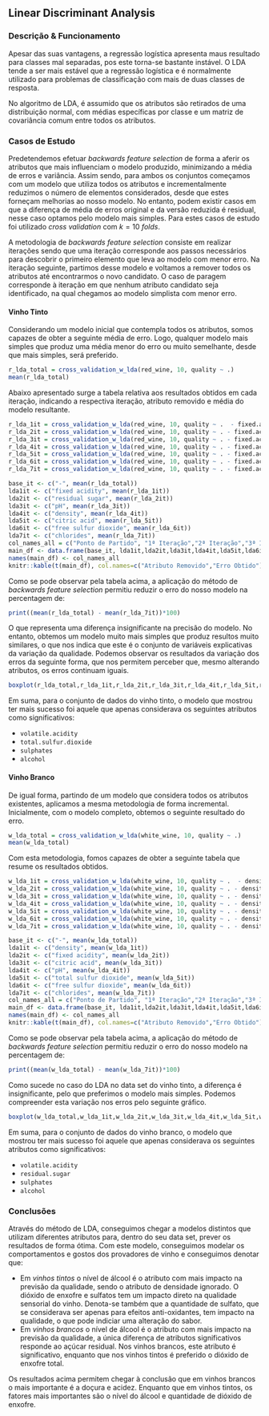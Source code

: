 ## Linear Discriminant Analysis

### Descrição & Funcionamento

Apesar das suas vantagens, a regressão logística apresenta maus resultado para classes mal separadas, pos este torna-se bastante instável. O LDA tende a ser mais estável que a regressão logística e é normalmente utilizado para problemas de classificação com mais de duas classes de resposta. 

No algoritmo de LDA, é assumido que os atributos são retirados de uma distribuição normal, com médias específicas por classe e um matriz de covariância comum entre todos os atributos.

### Casos de Estudo

Predetendemos efetuar *backwards feature selection* de forma a aferir os atributos que mais influenciam o modelo produzido, minimizando a média de erros e variância. Assim sendo, para ambos os conjuntos começamos com um modelo que utiliza todos os atributos e incrementalmente reduzimos o número de elementos considerados, desde que estes forneçam melhorias ao nosso modelo. No entanto, podem existir casos em que a diferença de média de erros original e da versão reduzida é residual, nesse caso optamos pelo modelo mais simples. Para estes casos de estudo foi utilizado *cross validation* com $k = 10$ *folds*.

A metodologia de *backwards feature selection* consiste em realizar iterações sendo que uma iteração corresponde aos passos necessários para descobrir o primeiro elemento que leva ao modelo com menor erro. Na iteração seguinte, partimos desse modelo e voltamos a remover todos os atributos até encontrarmos o novo candidato. O caso de paragem corresponde à iteração em que nenhum atributo candidato seja identificado, na qual chegamos ao modelo simplista com menor erro.

#### Vinho Tinto

Considerando um modelo inicial que contempla todos os atributos, somos capazes de obter a seguinte média de erro. Logo, qualquer modelo mais simples que produz uma média menor do erro ou muito semelhante, desde que mais simples, será preferido.

```r
r_lda_total = cross_validation_w_lda(red_wine, 10, quality ~ .)
mean(r_lda_total)
```
Abaixo apresentado surge a tabela relativa aos resultados obtidos em cada iteração, indicando a respectiva iteração, atributo removido e média do modelo resultante.


```r
r_lda_1it = cross_validation_w_lda(red_wine, 10, quality ~ .  - fixed.acidity )
r_lda_2it = cross_validation_w_lda(red_wine, 10, quality ~ . - fixed.acidity - residual.sugar )
r_lda_3it = cross_validation_w_lda(red_wine, 10, quality ~ . - fixed.acidity - residual.sugar - pH )
r_lda_4it = cross_validation_w_lda(red_wine, 10, quality ~ . - fixed.acidity - residual.sugar - pH - density )
r_lda_5it = cross_validation_w_lda(red_wine, 10, quality ~ . - fixed.acidity - residual.sugar - pH - density - citric.acid )
r_lda_6it = cross_validation_w_lda(red_wine, 10, quality ~ . - fixed.acidity - residual.sugar - pH - density - citric.acid - free.sulfur.dioxide )
r_lda_7it = cross_validation_w_lda(red_wine, 10, quality ~ . - fixed.acidity - residual.sugar - pH - density - citric.acid - free.sulfur.dioxide - chlorides )

base_it <- c("-", mean(r_lda_total))
lda1it <- c("fixed acidity", mean(r_lda_1it))
lda2it <- c("residual sugar", mean(r_lda_2it))
lda3it <- c("pH", mean(r_lda_3it))
lda4it <- c("density", mean(r_lda_4it))
lda5it <- c("citric acid", mean(r_lda_5it))
lda6it <- c("free sulfur dioxide", mean(r_lda_6it))
lda7it <- c("chlorides", mean(r_lda_7it))
col_names_all = c("Ponto de Partido", "1ª Iteração","2ª Iteração","3ª Iteração","4ª Iteração","5ª Iteração","6ª Iteração", "Última Iteração")
main_df <- data.frame(base_it, lda1it,lda2it,lda3it,lda4it,lda5it,lda6it,lda7it )
names(main_df) <- col_names_all
knitr::kable(t(main_df), col.names=c("Atributo Removido","Erro Obtido"),caption="Resumo da aplicação de backwards feature selection")
```

Como se pode observar pela tabela acima, a aplicação do método de *backwards feature selection* permitiu reduzir o erro do nosso modelo na percentagem de:

```r
print((mean(r_lda_total) - mean(r_lda_7it))*100)
```
O que representa uma diferença insignificante na precisão do modelo. No entanto, obtemos um modelo muito mais simples que produz resultos muito similares, o que nos indica que este é o conjunto de variáveis explicativas da variação da qualidade. Podemos observar os resultados da variação dos erros da seguinte forma, que nos permitem perceber que, mesmo alterando atributos, os erros continuam iguais.

```r
boxplot(r_lda_total,r_lda_1it,r_lda_2it,r_lda_3it,r_lda_4it,r_lda_5it,r_lda_6it,r_lda_7it, names = c("PP", "1ªI","2ªI","3ªI","4ªI","5ªI","6ªI", "UI"))
```
Em suma, para o conjunto de dados do vinho tinto, o modelo que mostrou ter mais sucesso foi aquele que apenas considerava os seguintes atributos como significativos:

* `volatile.acidity` 
* `total.sulfur.dioxide` 
* `sulphates` 
* `alcohol` 

#### Vinho Branco

De igual forma, partindo de um modelo que considera todos os atributos existentes, aplicamos a mesma metodologia de forma incremental. Inicialmente, com o modelo completo, obtemos o seguinte resultado do erro.

```r
w_lda_total = cross_validation_w_lda(white_wine, 10, quality ~ .)
mean(w_lda_total)
```

Com esta metodologia, fomos capazes de obter a seguinte tabela que resume os resultados obtidos.

```r
w_lda_1it = cross_validation_w_lda(white_wine, 10, quality ~ .  - density )
w_lda_2it = cross_validation_w_lda(white_wine, 10, quality ~ . - density - fixed.acidity )
w_lda_3it = cross_validation_w_lda(white_wine, 10, quality ~ . - density - fixed.acidity - citric.acid )
w_lda_4it = cross_validation_w_lda(white_wine, 10, quality ~ . - density - fixed.acidity - citric.acid - pH )
w_lda_5it = cross_validation_w_lda(white_wine, 10, quality ~ . - density - fixed.acidity - citric.acid - pH - total.sulfur.dioxide )
w_lda_6it = cross_validation_w_lda(white_wine, 10, quality ~ . - density - fixed.acidity - citric.acid - pH - total.sulfur.dioxide - free.sulfur.dioxide)
w_lda_7it = cross_validation_w_lda(white_wine, 10, quality ~ . - density - fixed.acidity - citric.acid - pH - total.sulfur.dioxide - free.sulfur.dioxide - chlorides )

base_it <- c("-", mean(w_lda_total))
lda1it <- c("density", mean(w_lda_1it))
lda2it <- c("fixed acidity", mean(w_lda_2it))
lda3it <- c("citric acid", mean(w_lda_3it))
lda4it <- c("pH", mean(w_lda_4it))
lda5it <- c("total sulfur dioxide", mean(w_lda_5it))
lda6it <- c("free sulfur dioxide", mean(w_lda_6it))
lda7it <- c("chlorides", mean(w_lda_7it))
col_names_all = c("Ponto de Partido", "1ª Iteração","2ª Iteração","3ª Iteração","4ª Iteração","5ª Iteração","6ª Iteração", "Última Iteração")
main_df <- data.frame(base_it, lda1it,lda2it,lda3it,lda4it,lda5it,lda6it,lda7it )
names(main_df) <- col_names_all
knitr::kable(t(main_df), col.names=c("Atributo Removido","Erro Obtido"),caption="Resumo da aplicação de backwards feature selection")
```

Como se pode observar pela tabela acima, a aplicação do método de *backwards feature selection* permitiu reduzir o erro do nosso modelo na percentagem de:

```r
print((mean(w_lda_total) - mean(w_lda_7it))*100)
```
Como sucede no caso do LDA no data set do vinho tinto, a diferença é insignificante, pelo que preferimos o modelo mais simples. Podemos compreender esta variação nos erros pelo seguinte gráfico.

```r
boxplot(w_lda_total,w_lda_1it,w_lda_2it,w_lda_3it,w_lda_4it,w_lda_5it,w_lda_6it,w_lda_7it, names = c("PP", "1ªI","2ªI","3ªI","4ªI","5ªI","6ªI", "UI"))
```
Em suma, para o conjunto de dados do vinho branco, o modelo que mostrou ter mais sucesso foi aquele que apenas considerava os seguintes atributos como significativos:

* `volatile.acidity` 
* `residual.sugar` 
* `sulphates` 
* `alcohol`

### Conclusões

Através do método de LDA, conseguimos chegar a modelos distintos que utilizam diferentes atributos para, dentro do seu data set, prever os resultados de forma ótima. Com este modelo, conseguimos modelar os comportamentos e gostos dos provadores de vinho e conseguimos denotar que:

* Em *vinhos tintos* o nível de álcool é o atributo com mais impacto na previsão da qualidade, sendo o atributo de densidade ignorado. O dióxido de enxofre e sulfatos tem um impacto direto na qualidade sensorial do vinho. Denota-se também que a quantidade de sulfato, que se considerava ser apenas para efeitos anti-oxidantes, tem impacto na qualidade, o que pode indiciar uma alteração do sabor.
* Em *vinhos brancos* o nível de álcool é o atributo com mais impacto na previsão da qualidade, a única diferença de atributos significativos responde ao açúcar residual. Nos vinhos brancos, este atributo é significativo, enquanto que nos vinhos tintos é preferido o dióxido de enxofre total.

Os resultados acima permitem chegar à conclusão que em vinhos brancos o mais importante é a doçura e acidez. Enquanto que em vinhos tintos, os fatores mais importantes são o nível do álcool e quantidade de dióxido de enxofre.





